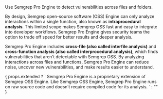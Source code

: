 Use Semgrep Pro Engine to detect vulnerabilities across files and folders.

By design, Semgrep open-source software (OSS) Engine can only analyze interactions within a single function, also known as **intraprocedural analysis**. This limited scope makes Semgrep OSS fast and easy to integrate into developer workflows. Semgrep Pro Engine gives security teams the option to trade off speed for better results and deeper analysis.

Semgrep Pro Engine includes **cross-file (also called interfile analysis)** and **cross-function analysis (also called interprocedural analysis)**, which finds vulnerabilities that aren't detectable with Semgrep OSS. By analyzing interactions across files and functions, Semgrep Pro Engine can reduce noise, uncover new vulnerabilities, and make results easier to understand.

<span>
{
props.extended ? `
Semgrep Pro Engine is a proprietary extension of Semgrep OSS Engine. Like Semgrep OSS Engine, Semgrep Pro Engine runs on raw source code and doesn’t require compiled code for its analysis.
` : ""
}
</span>

